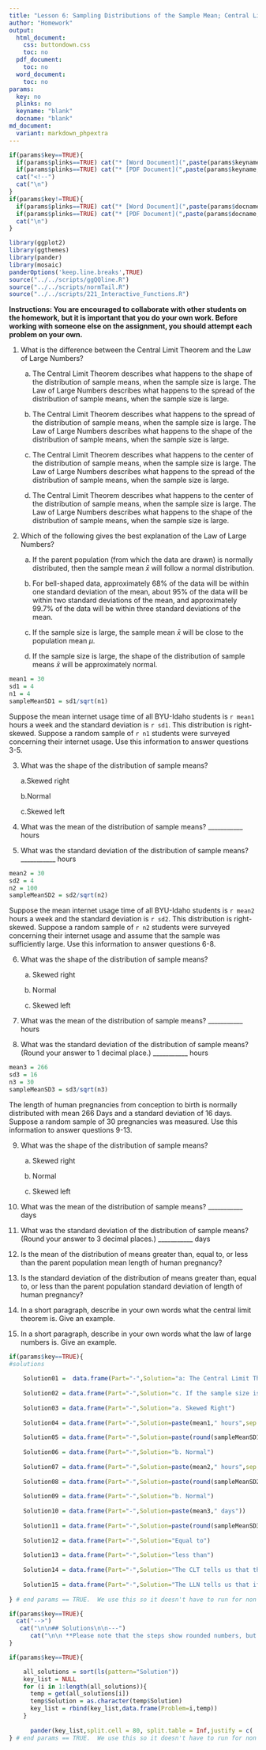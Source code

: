 ```yaml
---
title: "Lesson 6: Sampling Distributions of the Sample Mean; Central Limit Theorem"
author: "Homework"
output:
  html_document:
    css: buttondown.css
    toc: no
  pdf_document:
    toc: no
  word_document:
    toc: no
params:
  key: no
  plinks: no
  keyname: "blank"
  docname: "blank"
md_document:
  variant: markdown_phpextra
---
```


```r
if(params$key==TRUE){
  if(params$plinks==TRUE) cat("* [Word Document](",paste(params$keyname,"docx",sep="."),")\n")
  if(params$plinks==TRUE) cat("* [PDF Document](",paste(params$keyname,"pdf",sep="."),")\n")
  cat("<!--")
  cat("\n")
} 
if(params$key!=TRUE){
  if(params$plinks==TRUE) cat("* [Word Document](",paste(params$docname,"docx",sep="."),")\n")
  if(params$plinks==TRUE) cat("* [PDF Document](",paste(params$docname,"pdf",sep="."),")\n")
  cat("\n")
}
```

```r
library(ggplot2)
library(ggthemes)
library(pander)
library(mosaic)
panderOptions('keep.line.breaks',TRUE)
source("../../scripts/ggQQline.R")
source("../../scripts/normTail.R")
source("../../scripts/221_Interactive_Functions.R")
```

**Instructions:  You are encouraged to collaborate with other students on the homework, but it is important that you do your own work.  Before working with someone else on the assignment, you should attempt each problem on your own.**

1. What is the difference between the Central Limit Theorem and the Law of Large Numbers?

    a. The Central Limit Theorem describes what happens to the shape of the distribution of sample means, when the sample size is large.  The Law of Large Numbers describes what happens to the spread of the distribution of sample means, when the sample size is large.

    b. The Central Limit Theorem describes what happens to the spread of the distribution of sample means, when the sample size is large.  The Law of Large Numbers describes what happens to the shape of the distribution of sample means, when the sample size is large.

    c. The Central Limit Theorem describes what happens to the center of the distribution of sample means, when the sample size is large.  The Law of Large Numbers describes what happens to the spread of the distribution of sample means, when the sample size is large.

    d. The Central Limit Theorem describes what happens to the center of the distribution of sample means, when the sample size is large.  The Law of Large Numbers describes what happens to the shape of the distribution of sample means, when the sample size is large.


2. Which of the following gives the best explanation of the Law of Large Numbers?

    a. If the parent population (from which the data are drawn) is normally distributed, then the sample mean $\bar{x}$ will follow a normal distribution.

    b. For bell-shaped data, approximately 68% of the data will be within one standard deviation of the mean, about 95% of the data will be within two standard deviations of the mean, and approximately 99.7% of the data will be within three standard deviations of the mean.

    c. If the sample size is large, the sample mean $\bar{x}$ will be close to the population mean $\mu$.

    d. If the sample size is large, the shape of the distribution of sample means $\bar{x}$ will be approximately normal.

```r
mean1 = 30
sd1 = 4
n1 = 4 
sampleMeanSD1 = sd1/sqrt(n1)
```


Suppose the mean internet usage time of all BYU-Idaho students is `r mean1` hours a week and the standard deviation is `r sd1`. This distribution is right-skewed.  Suppose a random sample of `r n1` students were surveyed concerning their internet usage.  Use this information to answer questions 3-5.

3. What was the shape of the distribution of sample means?

    a.Skewed right

    b.Normal

    c.Skewed left

4. What was the mean of the distribution of sample means?   ___________ hours

5. What was the standard deviation of the distribution of sample means?  ___________ hours

```r
mean2 = 30
sd2 = 4
n2 = 100
sampleMeanSD2 = sd2/sqrt(n2)
```


Suppose the mean internet usage time of all BYU-Idaho students is `r mean2` hours a week and the standard deviation is `r sd2`. This distribution is right-skewed.  Suppose a random sample of `r n2` students were surveyed concerning their internet usage and assume that the sample was sufficiently large.  Use this information to answer questions 6-8.

6. What was the shape of the distribution of sample means?

    a. Skewed right
    
    b. Normal
    
    c. Skewed left

7. What was the mean of the distribution of sample means?  ___________ hours

8. What was the standard deviation of the distribution of sample means? (Round your answer to 1 decimal place.)   ___________ hours

```r
mean3 = 266
sd3 = 16
n3 = 30 
sampleMeanSD3 = sd3/sqrt(n3)
```


The length of human pregnancies from conception to birth is normally distributed with mean 266 Days and a standard deviation of 16 days.  Suppose a random sample of 30 pregnancies was measured.  Use this information to answer questions 9-13.

9. What was the shape of the distribution of sample means?

    a. Skewed right
    
    b. Normal
    
    c. Skewed left

10. What was the mean of the distribution of sample means? ___________ days

11.	What was the standard deviation of the distribution of sample means? (Round your answer to 3 decimal places.) ___________ days

12.	Is the mean of the distribution of means greater than, equal to, or less than the parent population mean length of human pregnancy?

13.	Is the standard deviation of the distribution of means greater than, equal to, or less than the parent population standard deviation of length of human pregnancy?

14. In a short paragraph, describe in your own words what the central limit theorem is. Give an example.

15. In a short paragraph, describe in your own words what the law of large numbers is. Give an example.

```r
if(params$key==TRUE){
#solutions
  
    Solution01 =  data.frame(Part="-",Solution="a: The Central Limit Theorem describes what happens to the shape of the distribution of sample means, when the sample size is large. The Law of Large Numbers describes what happens to the spread of the distribution of sample means, when the sample size is large.")
    
    Solution02 = data.frame(Part="-",Solution="c. If the sample size is large, the sample mean $\\bar{x}$ will be close to the population mean $\\mu$.")
    
    Solution03 = data.frame(Part="-",Solution="a. Skewed Right")
    
    Solution04 = data.frame(Part="-",Solution=paste(mean1," hours",sep = ""))
    
    Solution05 = data.frame(Part="-",Solution=paste(round(sampleMeanSD1,1)," hours"))
    
    Solution06 = data.frame(Part="-",Solution="b. Normal")
    
    Solution07 = data.frame(Part="-",Solution=paste(mean2," hours",sep = ""))
    
    Solution08 = data.frame(Part="-",Solution=paste(round(sampleMeanSD2,1)," hours"))
    
    Solution09 = data.frame(Part="-",Solution="b. Normal")
    
    Solution10 = data.frame(Part="-",Solution=paste(mean3," days"))
    
    Solution11 = data.frame(Part="-",Solution=paste(round(sampleMeanSD3,3)," days"))
    
    Solution12 = data.frame(Part="-",Solution="Equal to")
    
    Solution13 = data.frame(Part="-",Solution="less than")
    
    Solution14 = data.frame(Part="-",Solution="The CLT tells us that the distribution of all possible sample means will have a normal distribution if the sample size we choose is large (typically 30 will be large enough, but not always).")
    
    Solution15 = data.frame(Part="-",Solution="The LLN tells us that if we have a simple random sample, the sample mean will be close to $\\mu$ if the sample size is large. This is why we want to collect as much data as we can. The more data we collect, the closer $\\bar{x}$ will be to $\\mu$ (if you have a simple random sample).")
    
} # end params == TRUE.  We use this so it doesn't have to run for non answer key path.
```

```r
if(params$key==TRUE){
  cat("-->")
   cat("\n\n## Solutions\n\n---")
      cat("\n\n **Please note that the steps show rounded numbers, but that the final answers to the problems are calculated without rounding.**")
}
```

```r
if(params$key==TRUE){

    all_solutions = sort(ls(pattern="Solution"))
    key_list = NULL
    for (i in 1:length(all_solutions)){
      temp = get(all_solutions[i])
      temp$Solution = as.character(temp$Solution)
      key_list = rbind(key_list,data.frame(Problem=i,temp))
    }
    
      pander(key_list,split.cell = 80, split.table = Inf,justify = c( 'center', 'left',"left"))
} # end params == TRUE.  We use this so it doesn't have to run for non answer key path.

```


